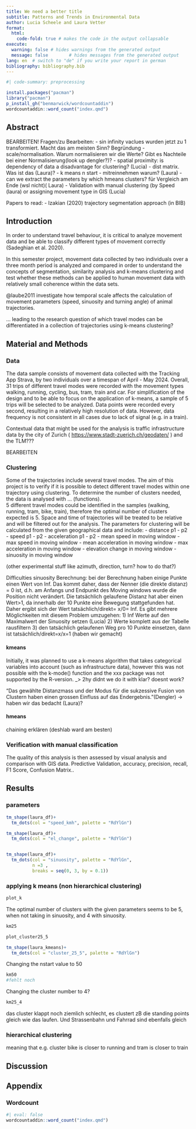 ```yaml
---
title: We need a better title
subtitle: Patterns and Trends in Environmental Data
author: Lucia Scheele and Laura Vetter
format:
  html:
    code-fold: true # makes the code in the output collapsable
execute:
  warning: false # hides warnings from the generated output
  message: false        # hides messages from the generated output
lang: en  # switch to "de" if you write your report in german
bibliography: bibliography.bib
---
```



```r
#| code-summary: preprocessing
``` 

```r
install.packages("pacman") 
library("pacman")
p_install_gh("benmarwick/wordcountaddin")
wordcountaddin::word_count("index.qmd")

``` 

## Abstract


BEARBEITEN!
Fragen/zu Bearbeiten:
- sin infinity vaclues wurden jetzt zu 1 transformiert. Macht das am meisten Sinn? Begründung
- scale/normalisation. Warum normalisieren wir die Werte? Gibt es Nachteile bei einer Normalisierung(look up dengler?)?
- spatial proximity: is dependency of data a disadvantage for clustering? (Lucia)
- dist matrix. Was ist das (Laura)?
- k means n start - mitreinnehmen warum? (Laura)
- can we extract the parameters by which hmeans clusters? für Vergleich am Ende (wsl nicht)( Laura)
- Validation with manual clustering (by Speed (laura) or assigning movement type in GIS (Lucia)

Papers to read: 
- Izakian (2020) trajectory segmentation approach (in BIB)

## Introduction

In order to understand travel behaviour, it is critical to analyze movement data and be able to classify different types of movement correctly (Sadeghian et al. 2020). 

In this semester project, movement data collected by two individuals over a three month period is analyzed and compared in order to understand the concepts of segmentation, similarity analysis and k-means clustering and test whether these methods can be applied to human movement data with relatively small coherence within the data sets. 

@laube2011 investigate how temporal scale affects the calculation of movement parameters (speed, sinuosity and turning angle) of animal trajectories. 

... leading to the research question of which travel modes can be differentiated in a collection of trajectories using  k-means clustering?

## Material and Methods


### Data
The data sample consists of movement data collected with the Tracking
App Strava, by two individuals over a timespan of April - May 2024.
Overall, 31 trips of different travel modes were recorded with the movement types walking, running, cycling, bus, tram, train and car. For simplification of the  design and to be able to focus on the application of k-means, a sample of 5 trips will be selected to be analyzed.
Data points were recorded every second, resulting in a relatively high resolution of data. However, data frequency is not consistent in all cases due to lack of signal (e.g. in a train). 

Contextual data that might be used for the analysis is traffic
infrastructure data by the city of Zurich (
[https://www.stadt-zuerich.ch/geodaten/](#0){.uri} ) and the TLM???

BEARBEITEN

### Clustering 

Some of the trajectories include several travel modes. The aim of this project is to verify if it is possible to detect different travel modes within one trajectory using clustering. 
To determine the number of clusters needed, the data is analysed with ... (functions).  
5 different travel modes could be identified in the samples (walking, running, tram, bike, train), therefore the optimal number of clusters expected is 5. 
Space and time of trajectories will be treated to be relative and will be filtered out for the analysis.
The parameters for clustering will be calculated from the given geographical data and include:
- distance p1 - p2
- speed p1 - p2
- acceleration p1 - p2
- mean speed in moving window 
- max speed in moving window
- mean acceleration in moving window 
- max acceleration in moving window
- elevation change in moving window 
- sinuosity in moving window

(other experimental stuff like azimuth, direction, turn? how to do that?)

Difficulties sinuosity Berechnung: bei der Berechnung haben einige Punkte einen Wert von Inf. Das kommt daher, dass der Nenner (die direkte distanz) = 0 ist, d.h. am Anfangs und Endpunkt des Moving windows wurde die Position nicht verändert. Die tatsächlich gelaufene Distanz hat aber einen Wert>1, da innerhalb der 10 Punkte eine Bewegung stattgefunden hat. Daher ergibt sich der Wert tatsächlich/direkt= x/0= Inf. 
Es gibt mehrere Möglichkeiten mit diesem Problem umzugehen: 
1) Inf Werte auf den Maximalwert der Sinuosity setzen (Lucia)
2) Werte komplett aus der Tabelle rausfiltern
3) den tatsächlich gelaufenen Weg pro 10 Punkte einsetzen, dann ist   tatsächlich/direkt=x/x=1 (haben wir gemacht)

#### kmeans

Initially, it was planned to use a k-means algorithm  that takes categorical variables into account (such as infrastructure data), however this was not possible with the k-mode() function and the xxx package was not supported by the R-version. 
_> 2hy didnt we do it with klar? doesnt work?

"Das gewählte Distanzmass und der Modus für die sukzessive Fusion von Clustern haben einen grossen Einfluss auf das Endergebnis."(Dengler)
-> haben wir das bedacht (Laura)?

#### hmeans


chaining erklären (deshlab ward am besten)

### Verification with manual classification

The quality of this analysis is then  assessed by visual analysis and comparison with GIS data. 
Predictive Validation, accuracy, precision, recall, F1 Score, Confusion Matrix..

## Results

### parameters

```r
tm_shape(laura_df)+
  tm_dots(col = "speed_kmh", palette = "RdYlGn") 

tm_shape(laura_df)+
  tm_dots(col = "el_change", palette = "RdYlGn") 


tm_shape(laura_df)+
  tm_dots(col = "sinuosity", palette = "RdYlGn",
          n =3 ,
          breaks = seq(0, 3, by = 0.1)) 
```

### applying k means  (non hierarchical clustering)

```r
plot_k

```
The optimal number of clusters with the given parameters seems to be  5, when not taking in sinuosity, and 4 with sinuosity.
```r
km25

plot_cluster25_5

tm_shape(laura_kmeans)+
  tm_dots(col = "cluster_25_5", palette = "RdYlGn") 

```
Changing the nstart value to 50
```r
km50
#fehlt noch
```

Changing the cluster number to 4?
```r
km25_4

```

das cluster klappt noch ziemlich schlecht, es clustert zB die standing points gleich wie das laufen. Und Strassenbahn und Fahrrad sind ebenfalls gleich


### hierarchical clustering 
meaning that e.g. cluster bike is closer to running and tram is closer to train 

## Discussion

## Appendix

### Wordcount

<!-- after installing the wordcountadding, remove the line "#| eval: false" -->

```r
#| eval: false
wordcountaddin::word_count("index.qmd")
```


